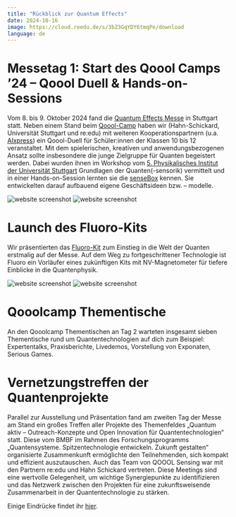 ```yaml
---
title: "Rückblick zur Quantum Effects"
date: 2024-10-16
image: https://cloud.reedu.de/s/3bZ3GqYDY6tmqPe/download
language: de
---
```


# Messetag 1: Start des Qoool Camps ’24 – Qoool Duell & Hands-on-Sessions

Vom 8. bis 9. Oktober 2024 fand die [Quantum Effects Messe](https://www.messe-stuttgart.de/quantum-effects/ ) in Stuttgart statt. Neben einem Stand beim [Qoool-Camp](https://aixpress.io/events/qoool-camp-24-qoool-duell-qooolcamp-thementische/) haben wir (Hahn-Schickard, Universität Stuttgart und re:edu) mit weiteren Kooperationspartnern (u.a. [AIxpress](https://aixpress.io)) ein Qoool-Duell für Schüler:innen der Klassen 10 bis 12 veranstaltet. Mit dem spielerischen, kreativen und anwendungsbezogenen Ansatz sollte insbesondere die junge Zielgruppe für Quanten begeistert werden. Dabei wurden ihnen im Workshop vom [5. Physikalisches Institut der Universität Stuttgart](https://www.pi5.uni-stuttgart.de/de/forschung/physik-und-ihre-didaktik/) Grundlagen der Quanten(-sensorik) vermittelt und in einer Hands-on-Session lernten sie die [senseBox](https://sensebox.de/) kennen. Sie entwickelten darauf aufbauend eigene Geschäftsideen bzw. – modelle.

![website screenshot](https://cloud.reedu.de/s/W3bfFSnRYXXnD2J/download)
![website screenshot](https://cloud.reedu.de/s/WT82PbcHDZGcrmj/download)

# Launch des Fluoro-Kits

Wir präsentierten das [Fluoro-Kit](https://qoool-sensing.org/de/news/10-Fluoro-Kit) zum Einstieg in die Welt der Quanten erstmalig auf der Messe. Auf dem Weg zu fortgeschrittener Technologie ist Fluoro ein Vorläufer eines zukünftigen Kits mit NV-Magnetometer für tiefere Einblicke in die Quantenphysik.

![website screenshot](https://cloud.reedu.de/s/Ey664oBpc8Btz5t/download)
![website screenshot](https://cloud.reedu.de/s/tHtzbDyLtSLCKFm/download)

# Qooolcamp Thementische

An den Qooolcamp Thementischen an Tag 2 warteten insgesamt sieben Thementische rund um Quantentechnologien auf dich zum Beispiel: Expertentalks, Praxisberichte, Livedemos, Vorstellung von Exponaten, Serious Games. 

# Vernetzungstreffen der Quantenprojekte

Parallel zur Ausstellung und Präsentation fand am zweiten Tag der Messe am Stand ein großes Treffen aller Projekte des Themenfeldes „Quantum aktiv – Outreach-Konzepte und Open Innovation für Quantentechnologien“ statt. Diese vom BMBF im Rahmen des Forschungsprogramms „Quantensysteme. Spitzentechnologie entwickeln. Zukunft gestalten“ organisierte Zusammenkunft ermöglichte den Teilnehmenden, sich kompakt und effizient auszutauschen. Auch das Team von QOOOL Sensing war mit den Partnern re:edu und Hahn Schickard vertreten. Diese Meetings sind eine wertvolle Gelegenheit, um wichtige Synergiepunkte zu identifizieren und das Netzwerk zwischen den Projekten für eine zukunftsweisende Zusammenarbeit in der Quantentechnologie zu stärken.

Einige Eindrücke findet ihr [hier](https://www.instagram.com/p/DA3IasiBAFW/).
